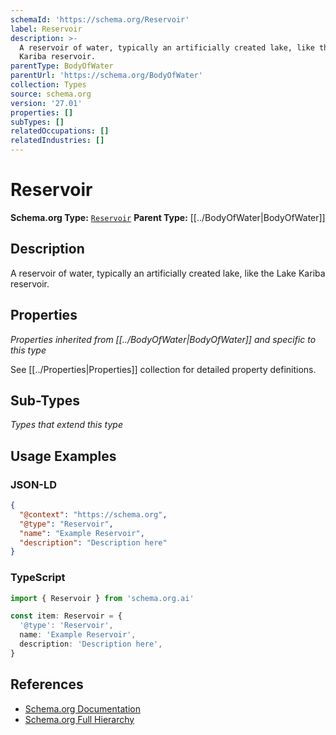 ```yaml
---
schemaId: 'https://schema.org/Reservoir'
label: Reservoir
description: >-
  A reservoir of water, typically an artificially created lake, like the Lake
  Kariba reservoir.
parentType: BodyOfWater
parentUrl: 'https://schema.org/BodyOfWater'
collection: Types
source: schema.org
version: '27.01'
properties: []
subTypes: []
relatedOccupations: []
relatedIndustries: []
---
```

# Reservoir

**Schema.org Type:** [`Reservoir`](https://schema.org/Reservoir)
**Parent Type:** [[../BodyOfWater|BodyOfWater]]

## Description

A reservoir of water, typically an artificially created lake, like the Lake Kariba reservoir.

## Properties

*Properties inherited from [[../BodyOfWater|BodyOfWater]] and specific to this type*

See [[../Properties|Properties]] collection for detailed property definitions.

## Sub-Types

*Types that extend this type*

## Usage Examples

### JSON-LD

```json
{
  "@context": "https://schema.org",
  "@type": "Reservoir",
  "name": "Example Reservoir",
  "description": "Description here"
}
```

### TypeScript

```typescript
import { Reservoir } from 'schema.org.ai'

const item: Reservoir = {
  '@type': 'Reservoir',
  name: 'Example Reservoir',
  description: 'Description here',
}
```

## References

- [Schema.org Documentation](https://schema.org/Reservoir)
- [Schema.org Full Hierarchy](https://schema.org/docs/full.html)
